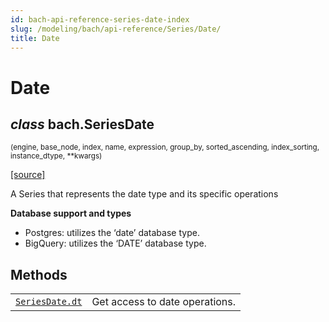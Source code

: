 ```yaml
---
id: bach-api-reference-series-date-index
slug: /modeling/bach/api-reference/Series/Date/
title: Date
---
```


# Date

<div className="class">

## <span className="type-annotation"><em>class</em></span> <span className="additional-name">bach.</span><span className="name">SeriesDate</span>

<small className="parameter-list">(<span className="parameter" id="engine">engine</span>, <span className="parameter" id="base_node">base_node</span>, <span className="parameter" id="index">index</span>, <span className="parameter" id="name">name</span>, <span className="parameter" id="expression">expression</span>, <span className="parameter" id="group_by">group_by</span>, <span className="parameter" id="sorted_ascending">sorted_ascending</span>, <span className="parameter" id="index_sorting">index_sorting</span>, <span className="parameter" id="instance_dtype">instance_dtype</span>, <span className="parameter" id="**">\*\*kwargs</span>)</small>


&#8203;<span className="view-source">[[source]](https://github.com/objectiv/objectiv-analytics/blob/mainon3.8/site-packages/bach/series/series_datetime.py)</span>

<div className="content">

A Series that represents the date type and its specific operations

**Database support and types**

* Postgres: utilizes the ‘date’ database type.
* BigQuery: utilizes the ‘DATE’ database type.


</div>


</div>

## Methods

<div className="table-autosummary">

|                                                   |                                                                                                                                                                                                     |
| ------------------------------------------------- | -------------------------------------------------------------------------------------------------------------------------------------------------------------------------------------------------- |
| [`SeriesDate.dt`](/modeling/bach/api-reference/Series/Date/bach.SeriesDate.dt.mdx)                                     | Get access to date operations.                                                                                                                                                                      |


</div>
